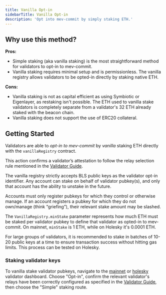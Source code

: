 ```yaml
---
title: Vanilla Opt-in
sidebarTitle: Vanilla Opt-in
description: 'Opt into mev-commit by simply staking ETH.'
---
```


## Why use this method?

**Pros:**

* Simple staking (aka vanilla staking) is the most straightforward method for validators to opt-in to mev-commit.
* Vanilla staking requires minimal setup and is permissionless. The vanilla registry allows validators to be opted-in directly by staking native ETH.

**Cons:**

* Vanilla staking is not as capital efficient as using Symbiotic or Eigenlayer, as restaking isn't possible. The ETH used to vanilla stake validators is completely separate from a validator's 32 ETH already staked with the beacon chain.
* Vanilla staking does not support the use of ERC20 collateral.

## Getting Started

Validators are able to _opt-in to mev-commit_ by _vanilla_ staking ETH directly with the `vanillaRegistry` contract.

This action confirms a validator’s attestation to follow the relay selection rule mentioned in the [Validator Guide](/v0.8.0/get-started/validators/validator-guide#requirements).

The vanilla registry strictly accepts BLS public keys as the validator opt-in identifier. Any account can stake on behalf of validator pubkey(s), and only that account has the ability to unstake in the future.

<Warning>
Accounts must only register pubkeys for which they control or otherwise manage. If an account registers a pubkey for which they do not own/manage (think “griefing”), their relevant stake amount may be slashed.
</Warning>

The `VanillaRegistry.minStake` parameter represents how much ETH must be staked per validator pubkey to define that validator as opted-in to mev-commit. On mainnet, `minStake` is 1 ETH, while on Holesky it's 0.0001 ETH.

For large groups of validators, it is recommended to stake in batches of 10-20 public keys at a time to ensure transaction success without hitting gas limits. This process can be tested on Holesky.
    
### Staking validator keys

To vanilla stake validator pubkeys, navigate to the [mainnet](https://validators.mev-commit.xyz/) or [holesky](https://holesky.validators.mev-commit.xyz/dashboard) validator dashboard. Choose "Opt-in", confirm the relevant validator's relays have been correctly configured as specified in the [Validator Guide](/v0.8.0/get-started/validators/validator-guide#requirements), then choose the "Simple" staking route.
